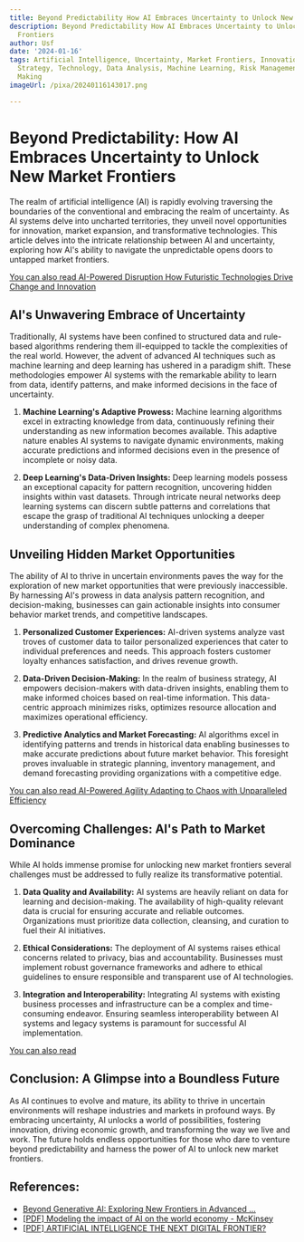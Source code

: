 ```yaml
---
title: Beyond Predictability How AI Embraces Uncertainty to Unlock New Market Frontiers
description: Beyond Predictability How AI Embraces Uncertainty to Unlock New Market
  Frontiers
author: Usf
date: '2024-01-16'
tags: Artificial Intelligence, Uncertainty, Market Frontiers, Innovation, Business
  Strategy, Technology, Data Analysis, Machine Learning, Risk Management, Decision
  Making
imageUrl: /pixa/20240116143017.png

---
```

# Beyond Predictability: How AI Embraces Uncertainty to Unlock New  Market Frontiers

The realm of artificial intelligence  (AI) is  rapidly evolving traversing the boundaries of the  conventional and embracing the realm of  uncertainty. As AI systems delve into uncharted territories, they unveil novel opportunities for innovation, market expansion, and transformative technologies. This article delves into the intricate relationship between  AI and  uncertainty, exploring how AI's  ability to navigate the unpredictable opens doors  to untapped market frontiers.

[You can also read AI-Powered Disruption How  Futuristic Technologies Drive Change and Innovation](AI-Powered%20Disruption%20How%20Futuristic%20Technologies%20Drive%20Change%20and%20Innovation)


##  AI's Unwavering Embrace  of Uncertainty

Traditionally,  AI systems have been confined to structured data and rule-based algorithms rendering them ill-equipped to tackle the complexities of the real world. However, the advent of advanced AI techniques such as machine learning and deep learning has ushered in  a paradigm shift. These methodologies  empower AI systems with the  remarkable ability to learn from data, identify  patterns, and make informed  decisions  in the face of uncertainty.

1. **Machine  Learning's Adaptive Prowess:** Machine  learning algorithms excel in extracting knowledge from data, continuously  refining their understanding as new information becomes available. This adaptive nature enables AI systems to navigate dynamic  environments, making accurate predictions and informed decisions  even  in  the  presence  of incomplete or  noisy data.

2. **Deep Learning's Data-Driven Insights:** Deep learning models possess an exceptional capacity for pattern recognition, uncovering hidden insights within vast datasets. Through intricate neural networks deep learning systems can  discern subtle patterns and  correlations that  escape the  grasp of  traditional AI techniques unlocking a deeper understanding of complex phenomena.

## Unveiling Hidden Market Opportunities

The ability of AI to thrive in uncertain  environments paves the way for the exploration of new market opportunities that were previously inaccessible. By harnessing AI's prowess in data analysis  pattern recognition, and decision-making, businesses can gain actionable insights  into consumer behavior  market trends, and competitive landscapes.

1. **Personalized Customer Experiences:** AI-driven systems analyze vast troves of customer data to tailor personalized experiences that cater to individual  preferences and needs. This approach fosters customer loyalty enhances satisfaction, and drives revenue growth.

2. **Data-Driven Decision-Making:** In  the realm of business strategy, AI empowers decision-makers with data-driven insights, enabling them to make informed  choices based on real-time  information. This data-centric approach minimizes risks, optimizes resource allocation and maximizes operational efficiency.

3. **Predictive Analytics and Market Forecasting:** AI algorithms excel  in identifying patterns and trends in historical data enabling businesses to make accurate predictions about future market behavior. This foresight proves invaluable in  strategic planning, inventory management, and demand forecasting  providing organizations with a competitive edge.

[You can also read AI-Powered Agility Adapting to Chaos with Unparalleled Efficiency](AI-Powered%20Agility%20Adapting%20to%20Chaos%20with%20Unparalleled%20Efficiency)


##  Overcoming Challenges: AI's Path to Market Dominance

While AI holds immense promise for unlocking new market frontiers several challenges must be addressed  to fully realize its transformative  potential.

1. **Data Quality and Availability:**  AI systems are heavily reliant on data for learning and decision-making. The availability of high-quality  relevant data is crucial for ensuring accurate and reliable outcomes.  Organizations must prioritize data collection, cleansing, and curation to fuel their AI initiatives.

2. **Ethical Considerations:** The deployment of AI systems raises ethical concerns related to privacy, bias and  accountability. Businesses must implement robust governance frameworks and  adhere to ethical guidelines to ensure responsible and transparent use  of AI technologies.

3. **Integration  and Interoperability:** Integrating AI systems with existing business processes and infrastructure can be a complex and time-consuming  endeavor. Ensuring  seamless interoperability between AI systems and legacy systems is paramount for successful AI implementation.

[You can also read ]()


## Conclusion: A Glimpse  into a  Boundless Future

As AI continues to evolve and mature,  its ability to thrive in uncertain environments will reshape industries and markets in profound ways. By embracing uncertainty, AI unlocks a world of possibilities, fostering innovation, driving economic growth,  and transforming  the way we live and work. The future holds endless opportunities for those who  dare to venture beyond predictability and harness the power of AI to unlock  new market frontiers.

## References:
- [Beyond Generative AI: Exploring New Frontiers in Advanced ...](https://www.linkedin.com/pulse/beyond-generative-ai-exploring-new-frontiers-advanced-nadakudity)
- [[PDF] Modeling the impact of AI on the world economy - McKinsey](https://www.mckinsey.com/~/media/McKinsey/Featured%20Insights/Artificial%20Intelligence/Notes%20from%20the%20frontier%20Modeling%20the%20impact%20of%20AI%20on%20the%20world%20economy/MGI-Notes-from-the-AI-frontier-Modeling-the-impact-of-AI-on-the-world-economy-September-2018.ashx)
- [[PDF] ARTIFICIAL INTELLIGENCE THE NEXT DIGITAL FRONTIER?](https://www.mckinsey.com/~/media/mckinsey/industries/advanced%20electronics/our%20insights/how%20artificial%20intelligence%20can%20deliver%20real%20value%20to%20companies/mgi-artificial-intelligence-discussion-paper.ashx)
